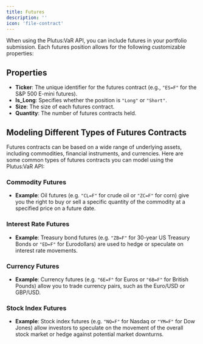 ```yaml
---
title: Futures
description: ''
icon: 'file-contract'
---
```


When using the Plutus:VaR API, you can include futures in your portfolio submission. Each futures position allows for the following customizable properties:

## Properties

- **Ticker**: The unique identifier for the futures contract (e.g., `"ES=F"` for the S&P 500 E-mini futures).
- **Is_Long**: Specifies whether the position is `"Long"` or `"Short"`.
- **Size**: The size of each futures contract.
- **Quantity**: The number of futures contracts held.

## Modeling Different Types of Futures Contracts

Futures contracts can be based on a wide range of underlying assets, including commodities, financial instruments, and currencies. Here are some common types of futures contracts you can model using the Plutus:VaR API:

### Commodity Futures
- **Example**: Oil futures (e.g. `"CL=F"` for crude oil or `"ZC=F"` for corn) give you the right to buy or sell a specific quantity of the commodity at a specified price on a future date.
  
### Interest Rate Futures
- **Example**: Treasury bond futures (e.g. `"ZB=F"` for 30-year US Treasury Bonds or `"ED=F"` for Eurodollars) are used to hedge or speculate on interest rate movements.

### Currency Futures
- **Example**: Currency futures (e.g. `"6E=F"` for Euros or `"6B=F"` for British Pounds) allow you to trade currency pairs, such as the Euro/USD or GBP/USD.

### Stock Index Futures
- **Example**: Stock index futures (e.g. `"NQ=F"` for Nasdaq or `"YM=F"` for Dow Jones) allow investors to speculate on the movement of the overall stock market or hedge against potential market downturns.